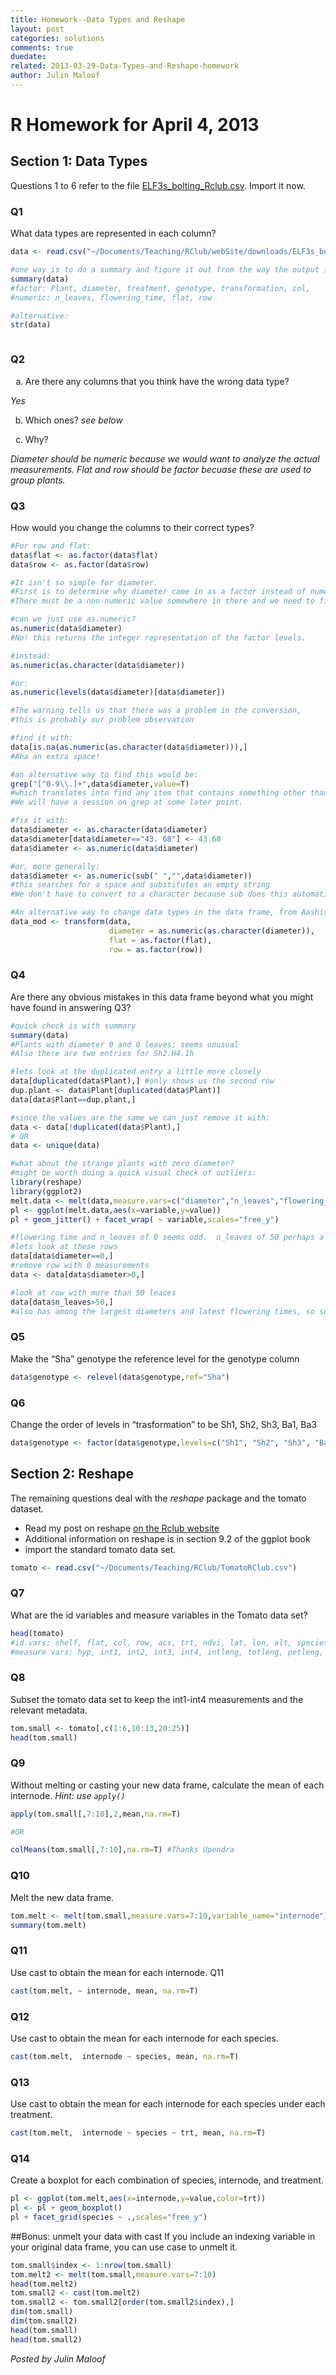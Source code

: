 ```yaml
---
title: Homework--Data Types and Reshape
layout: post
categories: solutions
comments: true
duedate:
related: 2013-03-29-Data-Types-and-Reshape-homework
author: Julin Maloof
---
```


R Homework for April 4, 2013
========================================================

## Section 1: Data Types
Questions 1 to 6 refer to the file [ELF3s\_bolting\_Rclub.csv]({{ site.baseurl }}/downloads/ELF3s_bolting_Rclub.csv). Import it now.

### Q1
What data types are represented in each column?
```r
data <- read.csv("~/Documents/Teaching/RClub/webSite/downloads/ELF3s_bolting_Rclub.csv")

#one way is to do a summary and figure it out from the way the output is formatted
summary(data) 
#factor: Plant, diameter, treatment, genotype, transformation, col,
#numeric: n_leaves, flowering_time, flat, row

#alternative:
str(data)



```



### Q2
a) Are there any columns that you think have the wrong data type?

*Yes*

b) Which ones? *see below*

c) Why?

*Diameter should be numeric because we would want to analyze the actual measurements.  Flat and row should be factor becuase these are used to group plants.*

### Q3
How would you change the columns to their correct types?

```r
#For row and flat:
data$flat <- as.factor(data$flat)
data$row <- as.factor(data$row)

#It isn't so simple for diameter.
#First is to determine why diameter came in as a factor instead of numeric.
#There must be a non-numeric value somewhere in there and we need to find it.

#can we just use as.numeric?
as.numeric(data$diameter)
#No! this returns the integer representation of the factor levels.

#instead:
as.numeric(as.character(data$diameter))

#or:
as.numeric(levels(data$diameter)[data$diameter])

#The warning tells us that there was a problem in the conversion, 
#this is probably our problem observation

#find it with:
data[is.na(as.numeric(as.character(data$diameter))),] 
#Aha an extra space!

#an alternative way to find this would be:
grep("[^0-9\\.]+",data$diameter,value=T)
#which translates into find any item that contains something other than the digits 0-9 and a decimal point.
#We will have a session on grep at some later point.

#fix it with:
data$diameter <- as.character(data$diameter)
data$diameter[data$diameter=="43. 68"] <- 43.68
data$diameter <- as.numeric(data$diameter)

#or, more generally:
data$diameter <- as.numeric(sub(" ","",data$diameter))
#this searches for a space and substitutes an empty string
#We don't have to convert to a character because sub does this automatically

#An alternative way to change data types in the data frame, from Aashish
data_mod <- transform(data,
                      diameter = as.numeric(as.character(diameter)),
                      flat = as.factor(flat),
                      row = as.factor(row))

```

### Q4
Are there any obvious mistakes in this data frame beyond what you might have found in answering Q3?
```r

#quick check is with summary
summary(data)
#Plants with diameter 0 and 0 leaves; seems unusual
#Also there are two entries for Sh2.H4.1h

#lets look at the duplicated entry a little more closely
data[duplicated(data$Plant),] #only shows us the second row
dup.plant <- data$Plant[duplicated(data$Plant)]
data[data$Plant==dup.plant,]

#since the values are the same we can just remove it with:
data <- data[!duplicated(data$Plant),]
# OR
data <- unique(data)

#what about the strange plants with zero diameter?
#might be worth doing a quick visual check of outliers:
library(reshape)
library(ggplot2)
melt.data <- melt(data,measure.vars=c("diameter","n_leaves","flowering_time"))
pl <- ggplot(melt.data,aes(x=variable,y=value))
pl + geom_jitter() + facet_wrap( ~ variable,scales="free_y")

#flowering time and n_leaves of 0 seems odd.  n_leaves of 50 perhaps a bit strange
#lets look at these rows
data[data$diameter==0,]
#remove row with 0 measurements
data <- data[data$diameter>0,]

#look at row with more than 50 leaces
data[data$n_leaves>50,] 
#also has among the largest diameters and latest flowering times, so seems real.
```


### Q5
Make the "Sha" genotype the reference level for the genotype column
```r
data$genotype <- relevel(data$genotype,ref="Sha")
```


### Q6
Change the order of levels in "trasformation" to be Sh1, Sh2, Sh3, Ba1, Ba3
```r
data$genotype <- factor(data$genotype,levels=c("Sh1", "Sh2", "Sh3", "Ba1", "Ba3"))
```


## Section 2: Reshape
The remaining questions deal with the *reshape* package and the tomato dataset.

* Read my post on reshape [on the Rclub website](http://mfcovington.github.com/r_club/resources/2013/03/28/Reshape/)
* Additional information on reshape is in section 9.2 of the ggplot book
* import the standard tomato data set.

```r
tomato <- read.csv("~/Documents/Teaching/RClub/TomatoRClub.csv")
```

### Q7
What are the id variables and measure variables in the Tomato data set?
```r
head(tomato)
#id.vars: shelf, flat, col, row, acs, trt, ndvi, lat, lon, alt, species, who
#measure vars: hyp, int1, int2, int3, int4, intleng, totleng, petleng, leafleng, leafwid, leafnum
```


### Q8
Subset the tomato data set to keep the int1-int4 measurements and the relevant metadata.
```r
tom.small <- tomato[,c(1:6,10:13,20:25)]
head(tom.small)
```


### Q9
Without melting or casting your new data frame, calculate the mean of each internode. *Hint: use `apply()`*
```r
apply(tom.small[,7:10],2,mean,na.rm=T)

#OR

colMeans(tom.small[,7:10],na.rm=T) #Thanks Upendra
```


### Q10
Melt the new data frame.
```r
tom.melt <- melt(tom.small,measure.vars=7:10,variable_name="internode")
summary(tom.melt)
```

### Q11
Use cast to obtain the mean for each internode.
Q11
```r
cast(tom.melt, ~ internode, mean, na.rm=T)
```

### Q12
Use cast to obtain the mean for each internode for each species.
```r
cast(tom.melt,  internode ~ species, mean, na.rm=T)
```

### Q13
Use cast to obtain the mean for each internode for each species under each treatment.
```r
cast(tom.melt,  internode ~ species ~ trt, mean, na.rm=T)
```

### Q14
Create a boxplot for each combination of species, internode, and treatment.
```r
pl <- ggplot(tom.melt,aes(x=internode,y=value,color=trt))
pl <- pl + geom_boxplot()
pl + facet_grid(species ~ .,scales="free_y")
```

##Bonus: unmelt your data with cast
If you include an indexing variable in your original data frame, you can use case to unmelt it.
```r
tom.small$index <- 1:nrow(tom.small)
tom.melt2 <- melt(tom.small,measure.vars=7:10)
head(tom.melt2)
tom.small2 <- cast(tom.melt2)
tom.small2 <- tom.small2[order(tom.small2$index),]
dim(tom.small)
dim(tom.small2)
head(tom.small)
head(tom.small2)
```
*Posted by Julin Maloof*

